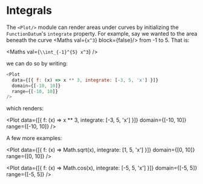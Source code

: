
<Meta title="Plotters/Integrals" component={Plot} />

# Integrals

The `<Plot/>` module can render areas under curves by initializing the `FunctionDatum`'s `integrate` property. For example, say we wanted to the area beneath the curve <Maths val={`x^3`} block={false}/> from -1 to 5. That is:

<Maths val={`\\int_{-1}^{5} x^3`} />

we can do so by writing:

```javascript
<Plot
  data={[{ f: (x) => x ** 3, integrate: [-3, 5, 'x'] }]}
  domain={[-10, 10]}
  range={[-10, 10]}
/>
```

which renders:

<Plot
  data={[{ f: (x) => x ** 3, integrate: [-3, 5, 'x'] }]}
  domain={[-10, 10]}
  range={[-10, 10]}
/>

A few more examples:

<Plot
  data={[{ f: (x) => Math.sqrt(x), integrate: [1, 5, 'x'] }]}
  domain={[0, 10]}
  range={[0, 10]}
/>

<Plot
  data={[{ f: (x) => Math.cos(x), integrate: [-5, 5, 'x'] }]}
  domain={[-5, 5]}
  range={[-5, 5]}
/>
